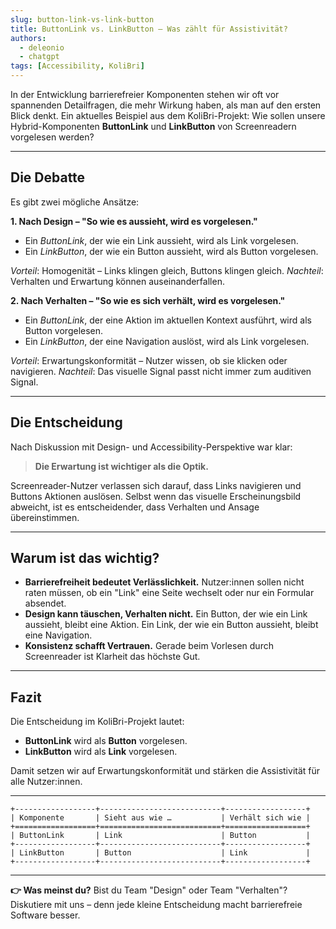 ```yaml
---
slug: button-link-vs-link-button
title: ButtonLink vs. LinkButton – Was zählt für Assistivität?
authors:
  - deleonio
  - chatgpt
tags: [Accessibility, KoliBri]
---
```


In der Entwicklung barrierefreier Komponenten stehen wir oft vor spannenden Detailfragen, die mehr Wirkung haben, als man auf den ersten Blick denkt. Ein aktuelles Beispiel aus dem KoliBri-Projekt: Wie sollen unsere Hybrid-Komponenten **ButtonLink** und **LinkButton** von Screenreadern vorgelesen werden?

---

## Die Debatte

Es gibt zwei mögliche Ansätze:

**1. Nach Design – "So wie es aussieht, wird es vorgelesen."**

- Ein *ButtonLink*, der wie ein Link aussieht, wird als Link vorgelesen.
- Ein *LinkButton*, der wie ein Button aussieht, wird als Button vorgelesen.

*Vorteil*: Homogenität – Links klingen gleich, Buttons klingen gleich.
*Nachteil*: Verhalten und Erwartung können auseinanderfallen.

**2. Nach Verhalten – "So wie es sich verhält, wird es vorgelesen."**

- Ein *ButtonLink*, der eine Aktion im aktuellen Kontext ausführt, wird als Button vorgelesen.
- Ein *LinkButton*, der eine Navigation auslöst, wird als Link vorgelesen.

*Vorteil*: Erwartungskonformität – Nutzer wissen, ob sie klicken oder navigieren.
*Nachteil*: Das visuelle Signal passt nicht immer zum auditiven Signal.

---

## Die Entscheidung

Nach Diskussion mit Design- und Accessibility-Perspektive war klar:

> **Die Erwartung ist wichtiger als die Optik.**

Screenreader-Nutzer verlassen sich darauf, dass Links navigieren und Buttons Aktionen auslösen. Selbst wenn das visuelle Erscheinungsbild abweicht, ist es entscheidender, dass Verhalten und Ansage übereinstimmen.

---

## Warum ist das wichtig?

- **Barrierefreiheit bedeutet Verlässlichkeit.** Nutzer:innen sollen nicht raten müssen, ob ein "Link" eine Seite wechselt oder nur ein Formular absendet.
- **Design kann täuschen, Verhalten nicht.** Ein Button, der wie ein Link aussieht, bleibt eine Aktion. Ein Link, der wie ein Button aussieht, bleibt eine Navigation.
- **Konsistenz schafft Vertrauen.** Gerade beim Vorlesen durch Screenreader ist Klarheit das höchste Gut.

---

## Fazit

Die Entscheidung im KoliBri-Projekt lautet:

- **ButtonLink** wird als **Button** vorgelesen.
- **LinkButton** wird als **Link** vorgelesen.

Damit setzen wir auf Erwartungskonformität und stärken die Assistivität für alle Nutzer:innen.

---

```text
+------------------+---------------------------+------------------+
| Komponente       | Sieht aus wie …           | Verhält sich wie |
+==================+===========================+==================+
| ButtonLink       | Link                      | Button           |
+------------------+---------------------------+------------------+
| LinkButton       | Button                    | Link             |
+------------------+---------------------------+------------------+
```

---

**👉 Was meinst du?**
Bist du Team "Design" oder Team "Verhalten"? Diskutiere mit uns – denn jede kleine Entscheidung macht barrierefreie Software besser.

